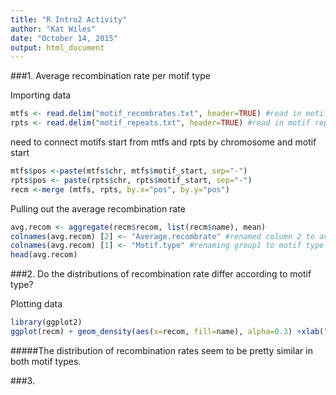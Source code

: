 ```yaml
---
title: "R Intro2 Activity"
author: "Kat Wiles"
date: "October 14, 2015"
output: html_document
---
```


###1. Average recombination rate per motif type

Importing data
```r
mtfs <- read.delim("motif_recombrates.txt", header=TRUE) #read in motif recombination rates data
rpts <- read.delim("motif_repeats.txt", header=TRUE) #read in motif repeats data
```

need to connect motifs start from mtfs and rpts by chromosome and motif start
```r
mtfs$pos <-paste(mtfs$chr, mtfs$motif_start, sep="-") 
rpts$pos <- paste(rpts$chr, rpts$motif_start, sep="-")
recm <-merge (mtfs, rpts, by.x="pos", by.y="pos")
```


Pulling out the average recombination rate
```r
avg.recom <- aggregate(recm$recom, list(recm$name), mean) 
colnames(avg.recom) [2] <- "Average.recombrate" #renamed column 2 to average recombination rate
colnames(avg.recom) [1] <- "Motif.type" #renaming group1 to motif type
head(avg.recom)
```


###2. Do the distributions of recombination rate differ according to motif type?

Plotting data
```r
library(ggplot2)
ggplot(recm) + geom_density(aes(x=recom, fill=name), alpha=0.3) +xlab("Recombination Rate") +ylab("Density") + labs(fill="Motif Type")
```
#####The distribution of recombination rates seem to be pretty similar in both motif types.


###3. 



